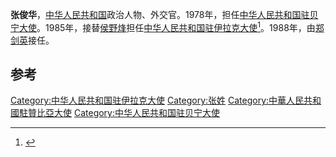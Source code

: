 {{onesource|time=2018-05-01T01:46:17+00:00}}
'''张俊华'''，[[中华人民共和国|中华人民共和国]]政治人物、外交官。1978年，担任[[中国驻贝宁大使列表|中华人民共和国驻贝宁大使]]。1985年，接替[[侯野烽|侯野烽]]担任[[中国驻伊拉克大使列表|中华人民共和国驻伊拉克大使]]<ref>{{cite web|author=中华人民共和国外交部|title=中国驻约旦历任大使|url=http://www.mfa.gov.cn/chn/pds/ziliao/wjrw/2167/2169/t9170.htm|publisher=中华人民共和国外交部|accessdate=2012-03-03|archive-date=2012-08-05|archive-url=https://archive.is/20120805062141/http://www.mfa.gov.cn/chn/pds/ziliao/wjrw/2167/2169/t9170.htm|dead-url=no}}</ref>。1988年，由[[郑剑英|郑剑英]]接任。

== 参考 ==
{{reflist}}
{{start box}}
{{s-dip}}
{{succession box|[[谷小波|谷小波]]|[[孙志诚|孙志诚]]|[[中国驻贝宁大使列表|中华人民共和国驻贝宁大使]]|1978年1月-1982年3月}}
{{succession box|[[葛步海|葛步海]]|[[顧家驥|顧家驥]]|[[中國駐贊比亞大使列表|中華人民共和國駐贊比亞大使]]|1982年6月－1984年11月}}
{{succession box|[[侯野烽|侯野烽]]|[[郑剑英|郑剑英]]|[[中国驻伊拉克大使列表|中华人民共和国驻伊拉克大使]]|1985年1月-1988年6月}}
{{end box}}
{{中国政治人物小作品}}
[[Category:中华人民共和国驻伊拉克大使|Category:中华人民共和国驻伊拉克大使]]
[[Category:张姓|Category:张姓]]
[[Category:中華人民共和國駐贊比亞大使|Category:中華人民共和國駐贊比亞大使]]
[[Category:中华人民共和国驻贝宁大使|Category:中华人民共和国驻贝宁大使]]